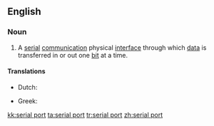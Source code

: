 ==English==
{{wikipedia}}

===Noun===
{{en-noun}}

# {{context|computing|lang=en}} A [[serial]] [[communication]] physical [[interface]] through which [[data]] is transferred in or out one [[bit]] at a time.

====Translations====
{{trans-top|physical interface through which data is transferred in or out one bit at a time}}
* Dutch: {{t+|nl|seriële poort|c}}
{{trans-mid}}
* Greek: {{t|el|σειριακή θύρα|f|tr=seiriakí thýra}}
{{trans-bottom}}

[[kk:serial port]]
[[ta:serial port]]
[[tr:serial port]]
[[zh:serial port]]